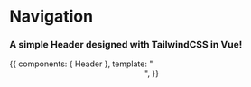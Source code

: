 
<Meta title="Navigation" />

# Navigation

### A simple Header designed with TailwindCSS in Vue!

<Preview>
  <Story name="Header">
    {{
      components: { Header },
      template: "<Header/>",
    }}
  </Story>
</Preview>
